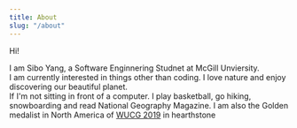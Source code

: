 ```yaml
---
title: About
slug: "/about"
---
```


Hi!

I am Sibo Yang, a Software Enginnering Studnet at McGill Unviersity.<br/>
I am currently interested in things other than coding. I love nature and enjoy discovering our beautiful planet.<br/>
If I'm not sitting in front of a computer. I play basketball, go hiking, snowboarding and read National Geography Magazine. I am also the Golden medalist in North America of [WUCG 2019](https://baike.baidu.com/item/WUCG%E5%85%A8%E7%90%83%E6%80%BB%E5%86%B3%E8%B5%9B/22239031) in hearthstone